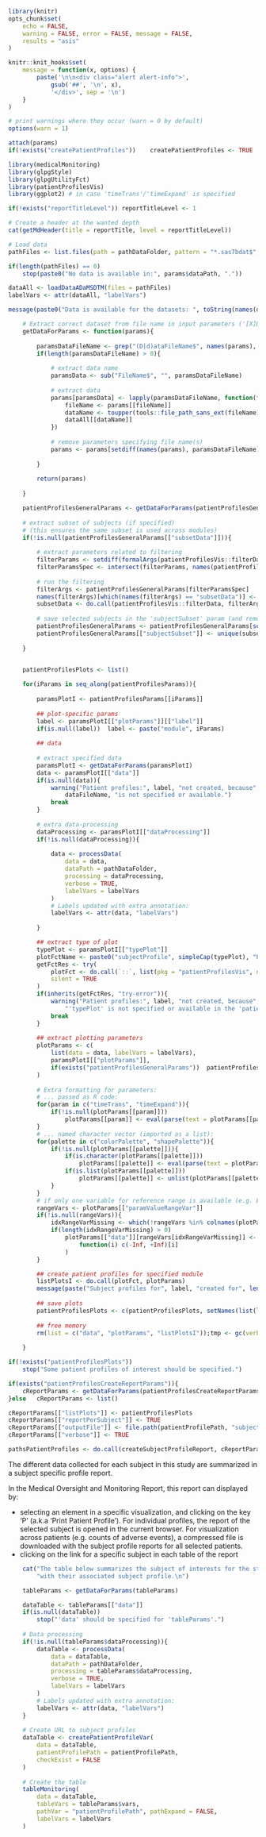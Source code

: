 
<!--- 
This report create patient profiles for all subjects of interest for the specified dataset
(with the 'patientProfilesVis' package).

Input parameters:
 
* Report-specific:
- reportTitle: string with report title
- reportTitleLevel: integer with level of the report title, 1 for chapter, 2 for section, ...
- createPatientProfiles: logical, should the patient profile reports be created? if FALSE, it is assumed they have already been created.
- patientProfilesGeneralParams (optional): list with subject profiles parameters, used for all modules
- patientProfilesParams (optional): list with subject profiles parameters for a specific module, each of the element contain:
    - typePlot: string with type of the subject profile, 'text', 'interval', 'line' or 'event'
    - dataFileName: string with name of the file of interest
    - dataProcessing (optional): list with parameters for data processing, see ? medicalMonitoring::processData
    - plotParams: list with parameters passed to the corresponding 'subjectProfile[typePlot]Function'
- patientProfilesCreateReportParams (optional): list with any parameters passed to the patientProfilesVis::createSubjectProfileReport function.
- tableParams (optional): list with parameters to create the table containing link to subject profiles,
   - dataFileName: string with file name to the dataset of interest used for the table
   - dataProcessing (optional): list with parameters for data processing of the data used for the table, see ? medicalMonitoring::processData
   - vars (optional): character vector with variables of interest to display in the table

* General:
- pathDataFolder: string with path to the data folder
- patientProfilePath: string with relative path where subject profiles are stored

-->

```r

library(knitr)
opts_chunk$set(
	echo = FALSE, 
	warning = FALSE, error = FALSE, message = FALSE, 
	results = "asis"
)

knitr::knit_hooks$set(
	message = function(x, options) {
		paste('\n\n<div class="alert alert-info">',
			gsub('##', '\n', x),
			'</div>', sep = '\n')
	}
)

# print warnings where they occur (warn = 0 by default)
options(warn = 1)

```

```r
attach(params)
if(!exists("createPatientProfiles"))	createPatientProfiles <- TRUE
```

```r

library(medicalMonitoring)
library(glpgStyle)
library(glpgUtilityFct)
library(patientProfilesVis)
library(ggplot2) # in case 'timeTrans'/'timeExpand' is specified

```

```r

if(!exists("reportTitleLevel"))	reportTitleLevel <- 1

# Create a header at the wanted depth
cat(getMdHeader(title = reportTitle, level = reportTitleLevel))

```

```r

# Load data
pathFiles <- list.files(path = pathDataFolder, pattern = "*.sas7bdat$", full.names = TRUE)

if(length(pathFiles) == 0)
	stop(paste0("No data is available in:", params$dataPath, "."))

dataAll <- loadDataADaMSDTM(files = pathFiles)
labelVars <- attr(dataAll, "labelVars")

message(paste0("Data is available for the datasets: ", toString(names(dataAll)), "."))

```

```r

	# Extract correct dataset from file name in input parameters ('[X]DataFileName' -> '[X]Data') 
	getDataForParams <- function(params){
		
		paramsDataFileName <- grep("(D|d)ataFileName$", names(params), value = TRUE)
		if(length(paramsDataFileName) > 0){
			
			# extract data name
			paramsData <- sub("FileName$", "", paramsDataFileName)
			
			# extract data
			params[paramsData] <- lapply(paramsDataFileName, function(fileName){
				fileName <- params[[fileName]]
				dataName <- toupper(tools::file_path_sans_ext(fileName))
				dataAll[[dataName]]
			})
			
			# remove parameters specifying file name(s)
			params <- params[setdiff(names(params), paramsDataFileName)]	
			
		}
		
		return(params)
		
	}

```

```r
		
	patientProfilesGeneralParams <- getDataForParams(patientProfilesGeneralParams)
	
	# extract subset of subjects (if specified)
	# (this ensures the same subset is used across modules)
	if(!is.null(patientProfilesGeneralParams[["subsetData"]])){
		
		# extract parameters related to filtering
		filterParams <- setdiff(formalArgs(patientProfilesVis::filterData), "data")
		filterParamsSpec <- intersect(filterParams, names(patientProfilesGeneralParams))
		
		# run the filtering
		filterArgs <- patientProfilesGeneralParams[filterParamsSpec]
		names(filterArgs)[which(names(filterArgs) == "subsetData")] <- "data"
		subsetData <- do.call(patientProfilesVis::filterData, filterArgs)
				
		# save selected subjects in the 'subjectSubset' param (and remove all filtering-related params)
		patientProfilesGeneralParams <- patientProfilesGeneralParams[setdiff(names(patientProfilesGeneralParams), filterParamsSpec)]
		patientProfilesGeneralParams[["subjectSubset"]] <- unique(subsetData[, "USUBJID"])
		
	}
	
```

```r

	patientProfilesPlots <- list()

	for(iParams in seq_along(patientProfilesParams)){
		
		paramsPlotI <- patientProfilesParams[[iParams]]
		
		## plot-specific params
		label <- paramsPlotI[["plotParams"]][["label"]]
		if(is.null(label))	label <- paste("module", iParams)
		
		## data
		
		# extract specified data
		paramsPlotI <- getDataForParams(paramsPlotI)
		data <- paramsPlotI[["data"]]
		if(is.null(data)){
			warning("Patient profiles:", label, "not created, because", 
				dataFileName, "is not specified or available.")
			break
		}
		
		# extra data-processing
		dataProcessing <- paramsPlotI[["dataProcessing"]]
		if(!is.null(dataProcessing)){
			
			data <- processData(
				data = data, 
				dataPath = pathDataFolder,
				processing = dataProcessing,
				verbose = TRUE,
				labelVars = labelVars
			)
			# Labels updated with extra annotation:
			labelVars <- attr(data, "labelVars")
			
		}

		## extract type of plot
		typePlot <- paramsPlotI[["typePlot"]]
		plotFctName <- paste0("subjectProfile", simpleCap(typePlot), "Plot")
		getFctRes <- try(
			plotFct <- do.call(`::`, list(pkg = "patientProfilesVis", name = plotFctName)),
			silent = TRUE
		)
		if(inherits(getFctRes, "try-error")){
			warning("Patient profiles:", label, "not created, because", 
				"'typePlot' is not specified or available in the 'patientProfilesVis' package.")
			break
		}
		
		## extract plotting parameters
		plotParams <- c(
			list(data = data, labelVars = labelVars), 
			paramsPlotI[["plotParams"]], 
			if(exists("patientProfilesGeneralParams"))	patientProfilesGeneralParams
		)
		
		# Extra formatting for parameters:
		# ... passed as R code:
		for(param in c("timeTrans", "timeExpand")){
			if(!is.null(plotParams[[param]]))
				plotParams[[param]] <- eval(parse(text = plotParams[[param]]))
		}
		# ... named character vector (imported as a list):
		for(palette in c("colorPalette", "shapePalette")){
			if(!is.null(plotParams[[palette]])){
				if(is.character(plotParams[[palette]]))
					plotParams[[palette]] <- eval(parse(text = plotParams[[palette]]))
				if(is.list(plotParams[[palette]]))
					plotParams[[palette]] <- unlist(plotParams[[palette]])
			}
		}
		# if only one variable for reference range is available (e.g. ECG)
		rangeVars <- plotParams[["paramValueRangeVar"]]
		if(!is.null(rangeVars)){
			idxRangeVarMissing <- which(!rangeVars %in% colnames(plotParams[["data"]]))
			if(length(idxRangeVarMissing) > 0)
				plotParams[["data"]][rangeVars[idxRangeVarMissing]] <- lapply(idxRangeVarMissing,
					function(i) c(-Inf, +Inf)[i]
				)
		}

		## create patient profiles for specified module
		listPlotsI <- do.call(plotFct, plotParams)
		message(paste("Subject profiles for", label, "created for", length(listPlotsI), "subject(s)."))
		
		## save plots
		patientProfilesPlots <- c(patientProfilesPlots, setNames(list(listPlotsI), label))
		
		## free memory
		rm(list = c("data", "plotParams", "listPlotsI"));tmp <- gc(verbose = FALSE) 
		
	}

```

```r

if(!exists("patientProfilesPlots"))
	stop("Some patient profiles of interest should be specified.")

if(exists("patientProfilesCreateReportParams")){
	cReportParams <- getDataForParams(patientProfilesCreateReportParams)
}else	cReportParams <- list()

cReportParams[["listPlots"]] <- patientProfilesPlots
cReportParams[["reportPerSubject"]] <- TRUE
cReportParams[["outputFile"]] <- file.path(patientProfilePath, "subjectProfile.pdf")
cReportParams[["verbose"]] <- TRUE

pathsPatientProfiles <- do.call(createSubjectProfileReport, cReportParams)

```

The different data collected for each subject in this study are 
summarized in a subject specific profile report.

In the Medical Oversight and Monitoring Report, this report can displayed by:

* selecting an element in a specific visualization,
and clicking on the key 'P' (a.k.a 'Print Patient Profile').
For individual profiles, the report of the selected subject is opened
in the current browser. For visualization across patients 
(e.g. counts of adverse events), a compressed file is downloaded
with the subject profile reports for all selected patients.
* clicking on the link for a specific subject in each table
of the report

```r

	cat("The table below summarizes the subject of interests for the study,",
		"with their associated subject profile.\n")

	tableParams <- getDataForParams(tableParams)

	dataTable <- tableParams[["data"]]
	if(is.null(dataTable))
		stop("'data' should be specified for 'tableParams'.")
	
	# Data processing 
	if(!is.null(tableParams$dataProcessing)){
		dataTable <- processData(
			data = dataTable, 
			dataPath = pathDataFolder,
			processing = tableParams$dataProcessing,
			verbose = TRUE,
			labelVars = labelVars
		)
		# Labels updated with extra annotation:
		labelVars <- attr(data, "labelVars")
	}
	
	# Create URL to subject profiles
	dataTable <- createPatientProfileVar(
		data = dataTable, 
		patientProfilePath = patientProfilePath,
		checkExist = FALSE
	)
	
	# Create the table
	tableMonitoring(
		data = dataTable,
		tableVars = tableParams$vars,
		pathVar = "patientProfilePath", pathExpand = FALSE,
		labelVars = labelVars
	)

```